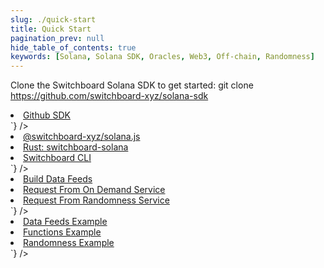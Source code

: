 ```yaml
---
slug: ./quick-start
title: Quick Start
pagination_prev: null
hide_table_of_contents: true
keywords: [Solana, Solana SDK, Oracles, Web3, Off-chain, Randomness]
---
```




<DiscordSidebar>

<SolanaAddresses disableTestnet />

Clone the Switchboard Solana SDK to get started:
<CodeBlock language="bash">git clone https://github.com/switchboard-xyz/solana-sdk</CodeBlock>

<div class="simple-card-container">
  <SimpleCard
    title="Quick Links"
    content={`
      <ul>
        <li><a href="https://github.com/switchboard-xyz/solana-sdk">Github SDK</a></li>
      </ul>
    `}
  />
  <SimpleCard
    title="Libraries"
    content={`
      <ul>
        <li><a href="../api/solana.js">@switchboard-xyz/solana.js</a></li>
        <li><a href="https://docs.rs/switchboard-solana/latest/switchboard_solana">Rust: switchboard-solana</a></li>
        <li><a href="../api/cli">Switchboard CLI</a></li>
      </ul>
    `}
  />
  <SimpleCard
    title="Guides"
    content={`
      <ul>
        <li><a href="./data-feed-guides/build-data-feeds">Build Data Feeds</a></li>
        <li><a href="./data-feed-guides/request-from-on-demand-service">Request From On Demand Service</a></li>
        <li><a href="./randomness-guides/request-from-randomness-service">Request From Randomness Service</a></li>
      </ul>
    `}
  />
  <SimpleCard
    title="Github Examples"
    content={`
      <ul>
        <li><a href="https://github.com/switchboard-xyz/solana-sdk/tree/main/examples/feeds">Data Feeds Example</a></li>
        <li><a href="https://github.com/switchboard-xyz/solana-sdk/tree/main/examples/functions">Functions Example</a></li>
        <li><a href="https://github.com/switchboard-xyz/solana-randomness-service-example">Randomness Example</a></li>
      </ul>
    `}
  />
</div>

</DiscordSidebar>